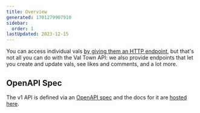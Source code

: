 ```yaml
---
title: Overview
generated: 1701279907910
sidebar:
  order: 1
lastUpdated: 2023-12-15
---
```



You can access individual vals
[by giving them an HTTP endpoint](/types/http),
but that's not all you can do with the Val Town API: we also provide endpoints
that let you create and update vals, see likes and comments, and a lot more.

## OpenAPI Spec

The v1 API is defined via an
[OpenAPI spec](https://api.val.town/openapi.json) and the docs for it are
[hosted here](https://api.val.town/documentation).

<LinkCard
  title="OpenAPI Spec"
  description="Read reference documentation for the API."
  href="https://api.val.town/documentation"
/>
